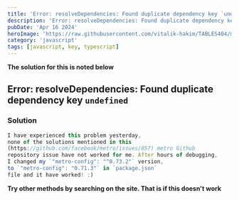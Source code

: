 ```yaml
---
title: 'Error: resolveDependencies: Found duplicate dependency key `undefined`'
description: 'Error: resolveDependencies: Found duplicate dependency key `undefined`'
pubDate: 'Apr 16 2024'
heroImage: 'https://raw.githubusercontent.com/vitalik-hakim/TABLES404/main/error_b/JavaScript.png'
category: 'javascript'
tags: [javascript, key, typescript]
---
```


**The solution for this is noted below**

## Error: resolveDependencies: Found duplicate dependency key `undefined`

### Solution

```javascript
I have experienced this problem yesterday,
none of the solutions mentioned in this
(https://github.com/facebook/metro/issues/857) metro Github
repository issue have not worked for me. After hours of debugging,
I changed my `"metro-config": "^0.73.2"` version,
to `"metro-config": "0.71.3"` in `package.json`
file and it have worked! :)
```

**Try other methods by searching on the site. That is if this doesn't work**

